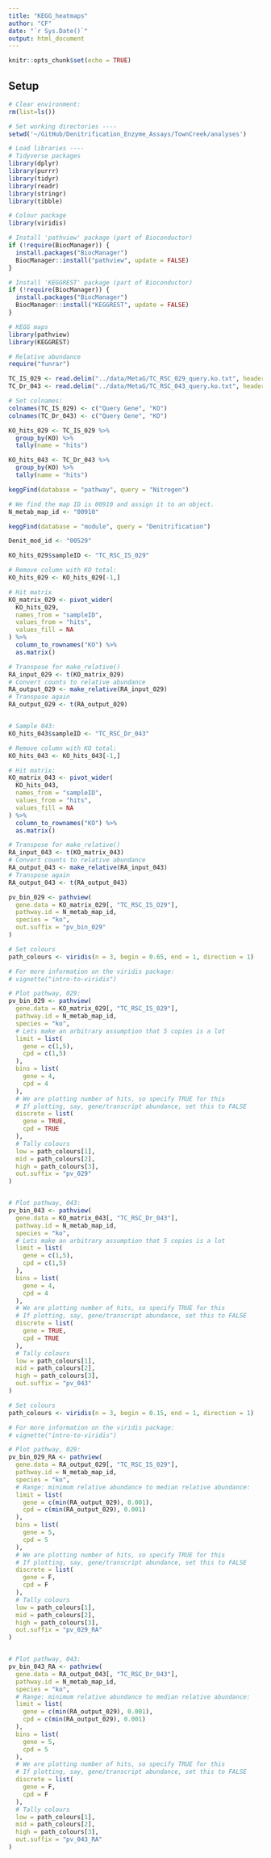 ```yaml
---
title: "KEGG_heatmaps"
author: "CF"
date: "`r Sys.Date()`"
output: html_document
---
```


```r
knitr::opts_chunk$set(echo = TRUE)
```

## Setup

```r
# Clear environment:
rm(list=ls())

# Set working directories ----
setwd('~/GitHub/Denitrification_Enzyme_Assays/TownCreek/analyses')

# Load libraries ----
# Tidyverse packages
library(dplyr)
library(purrr)
library(tidyr)
library(readr)
library(stringr)
library(tibble)

# Colour package
library(viridis)

# Install 'pathview' package (part of Bioconductor)
if (!require(BiocManager)) {
  install.packages("BiocManager")
  BiocManager::install("pathview", update = FALSE)
}

# Install 'KEGGREST' package (part of Bioconductor)
if (!require(BiocManager)) {
  install.packages("BiocManager")
  BiocManager::install("KEGGREST", update = FALSE)
}

# KEGG maps
library(pathview)
library(KEGGREST)

# Relative abundance
require("funrar")
```

```r
TC_IS_029 <- read.delim("../data/MetaG/TC_RSC_029_query.ko.txt", header = F)
TC_Dr_043 <- read.delim("../data/MetaG/TC_RSC_043_query.ko.txt", header = F)
```

```r
# Set colnames:
colnames(TC_IS_029) <- c("Query Gene", "KO")
colnames(TC_Dr_043) <- c("Query Gene", "KO")
```

```r
KO_hits_029 <- TC_IS_029 %>% 
  group_by(KO) %>%
  tally(name = "hits")

KO_hits_043 <- TC_Dr_043 %>% 
  group_by(KO) %>%
  tally(name = "hits")
```

```r
keggFind(database = "pathway", query = "Nitrogen")

# We find the map ID is 00910 and assign it to an object.
N_metab_map_id <- "00910"

keggFind(database = "module", query = "Denitrification")

Denit_mod_id <- "00529"
```

```r
KO_hits_029$sampleID <- "TC_RSC_IS_029"

# Remove column with KO total:
KO_hits_029 <- KO_hits_029[-1,]

# Hit matrix
KO_matrix_029 <- pivot_wider(
  KO_hits_029,
  names_from = "sampleID", 
  values_from = "hits", 
  values_fill = NA
) %>% 
  column_to_rownames("KO") %>% 
  as.matrix()

# Transpose for make_relative()
RA_input_029 <- t(KO_matrix_029)
# Convert counts to relative abundance
RA_output_029 <- make_relative(RA_input_029)
# Transpose again
RA_output_029 <- t(RA_output_029)


# Sample 043:
KO_hits_043$sampleID <- "TC_RSC_Dr_043"

# Remove column with KO total:
KO_hits_043 <- KO_hits_043[-1,]

# Hit matrix:
KO_matrix_043 <- pivot_wider(
  KO_hits_043,
  names_from = "sampleID", 
  values_from = "hits", 
  values_fill = NA
) %>% 
  column_to_rownames("KO") %>% 
  as.matrix()

# Transpose for make_relative()
RA_input_043 <- t(KO_matrix_043)
# Convert counts to relative abundance
RA_output_043 <- make_relative(RA_input_043)
# Transpose again
RA_output_043 <- t(RA_output_043)
```

```r
pv_bin_029 <- pathview(
  gene.data = KO_matrix_029[, "TC_RSC_IS_O29"],
  pathway.id = N_metab_map_id,
  species = "ko",
  out.suffix = "pv_bin_029"
)
```

```r
# Set colours
path_colours <- viridis(n = 3, begin = 0.65, end = 1, direction = 1)

# For more information on the viridis package: 
# vignette("intro-to-viridis")

# Plot pathway, 029:
pv_bin_029 <- pathview(
  gene.data = KO_matrix_029[, "TC_RSC_IS_029"],
  pathway.id = N_metab_map_id,
  species = "ko",
  # Lets make an arbitrary assumption that 5 copies is a lot
  limit = list(
    gene = c(1,5),
    cpd = c(1,5)
  ),
  bins = list(
    gene = 4,
    cpd = 4
  ),
  # We are plotting number of hits, so specify TRUE for this
  # If plotting, say, gene/transcript abundance, set this to FALSE
  discrete = list(
    gene = TRUE,
    cpd = TRUE
  ),
  # Tally colours
  low = path_colours[1],
  mid = path_colours[2],
  high = path_colours[3],
  out.suffix = "pv_029"
)


# Plot pathway, 043:
pv_bin_043 <- pathview(
  gene.data = KO_matrix_043[, "TC_RSC_Dr_043"],
  pathway.id = N_metab_map_id,
  species = "ko",
  # Lets make an arbitrary assumption that 5 copies is a lot
  limit = list(
    gene = c(1,5),
    cpd = c(1,5)
  ),
  bins = list(
    gene = 4,
    cpd = 4
  ),
  # We are plotting number of hits, so specify TRUE for this
  # If plotting, say, gene/transcript abundance, set this to FALSE
  discrete = list(
    gene = TRUE,
    cpd = TRUE
  ),
  # Tally colours
  low = path_colours[1],
  mid = path_colours[2],
  high = path_colours[3],
  out.suffix = "pv_043"
)

```


```r
# Set colours
path_colours <- viridis(n = 3, begin = 0.15, end = 1, direction = 1)

# For more information on the viridis package: 
# vignette("intro-to-viridis")

# Plot pathway, 029:
pv_bin_029_RA <- pathview(
  gene.data = RA_output_029[, "TC_RSC_IS_029"],
  pathway.id = N_metab_map_id,
  species = "ko",
  # Range: minimum relative abundance to median relative abundance:
  limit = list(
    gene = c(min(RA_output_029), 0.001),
    cpd = c(min(RA_output_029), 0.001)
  ),
  bins = list(
    gene = 5,
    cpd = 5
  ),
  # We are plotting number of hits, so specify TRUE for this
  # If plotting, say, gene/transcript abundance, set this to FALSE
  discrete = list(
    gene = F,
    cpd = F
  ),
  # Tally colours
  low = path_colours[1],
  mid = path_colours[2],
  high = path_colours[3],
  out.suffix = "pv_029_RA"
)


# Plot pathway, 043:
pv_bin_043_RA <- pathview(
  gene.data = RA_output_043[, "TC_RSC_Dr_043"],
  pathway.id = N_metab_map_id,
  species = "ko",
  # Range: minimum relative abundance to median relative abundance:
  limit = list(
    gene = c(min(RA_output_029), 0.001),
    cpd = c(min(RA_output_029), 0.001)
  ),
  bins = list(
    gene = 5,
    cpd = 5
  ),
  # We are plotting number of hits, so specify TRUE for this
  # If plotting, say, gene/transcript abundance, set this to FALSE
  discrete = list(
    gene = F,
    cpd = F
  ),
  # Tally colours
  low = path_colours[1],
  mid = path_colours[2],
  high = path_colours[3],
  out.suffix = "pv_043_RA"
)

```



